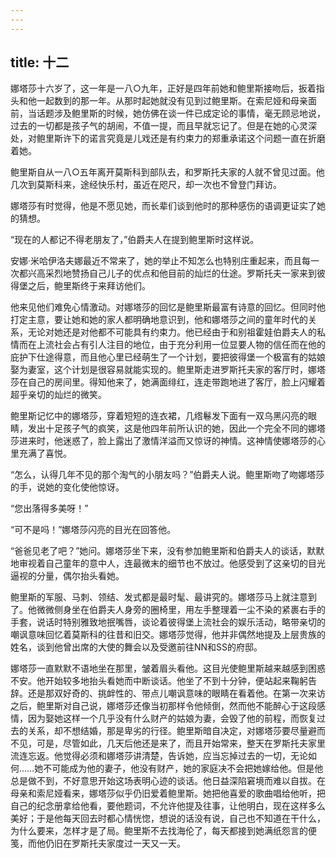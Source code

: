 ```yaml
---
---
---
```

title: 十二
---



娜塔莎十六岁了，这一年是一八○九年，正好是四年前她和鲍里斯接吻后，扳着指头和他一起数到的那一年。从那时起她就没有见到过鲍里斯。在索尼娅和母亲面前，当话题涉及鲍里斯的时候，她仿佛在谈一件已成定论的事情，毫无顾忌地说，过去的一切都是孩子气的胡闹，不值一提，而且早就忘记了。但是在她的心灵深处，对鲍里斯许下的诺言究竟是儿戏还是有约束力的郑重承诺这个问题一直在折磨着她。

鲍里斯自从一八○五年离开莫斯科到部队去，和罗斯托夫家的人就不曾见过面。他几次到莫斯科来，途经快乐村，虽近在咫尺，却一次也不曾登门拜访。

娜塔莎有时觉得，他是不愿见她，而长辈们谈到他时的那种感伤的语调更证实了她的猜想。

“现在的人都记不得老朋友了，”伯爵夫人在提到鲍里斯时这样说。

安娜·米哈伊洛夫娜最近不常来了，她的举止不知怎么也特别庄重起来，而且每一次都兴高采烈地赞扬自己儿子的优点和他目前的灿烂的仕途。罗斯托夫一家来到彼得堡之后，鲍里斯终于来拜访他们。

他来见他们难免心情激动。对娜塔莎的回忆是鲍里斯最富有诗意的回忆。但同时他打定主意，要让她和她的家人都明确地意识到，他和娜塔莎之间的童年时代的关系，无论对她还是对他都不可能具有约束力。他已经由于和别祖霍娃伯爵夫人的私情而在上流社会占有引人注目的地位，由于充分利用一位显要人物的信任而在他的庇护下仕途得意，而且他心里已经萌生了一个计划，要把彼得堡一个极富有的姑娘娶为妻室，这个计划是很容易就能实现的。鲍里斯走进罗斯托夫家的客厅时，娜塔莎在自己的房间里。得知他来了，她满面绯红，连走带跑地进了客厅，脸上闪耀着超乎亲切的灿烂的微笑。

鲍里斯记忆中的娜塔莎，穿着短短的连衣裙，几绺鬈发下面有一双乌黑闪亮的眼睛，发出十足孩子气的疯笑，这是他四年前所认识的她，因此一个完全不同的娜塔莎进来时，他迷惑了，脸上露出了激情洋溢而又惊讶的神情。这神情使娜塔莎的心里充满了喜悦。

“怎么，认得几年不见的那个淘气的小朋友吗？”伯爵夫人说。鲍里斯吻了吻娜塔莎的手，说她的变化使他惊讶。

“您出落得多美呀！”

“可不是吗！”娜塔莎闪亮的目光在回答他。

“爸爸见老了吧？”她问。娜塔莎坐下来，没有参加鲍里斯和伯爵夫人的谈话，默默地审视着自己童年的意中人，连最微末的细节也不放过。他感受到了这亲切的目光逼视的分量，偶尔抬头看她。

鲍里斯的军服、马刺、领结、发式都是最时髦、最讲究的。娜塔莎马上就注意到了。他微微侧身坐在伯爵夫人身旁的圈椅里，用左手整理着一尘不染的紧裹右手的手套，说话时特别雅致地抿嘴唇，谈论着彼得堡上流社会的娱乐活动，略带亲切的嘲讽意味回忆着莫斯科的往昔和旧交。娜塔莎觉得，他并非偶然地提及上层贵族的姓名，谈到他曾出席的大使的舞会以及受邀前往NN和SS的府邸。

娜塔莎一直默默不语地坐在那里，皱着眉头看他。这目光使鲍里斯越来越感到困惑不安。他开始较多地抬头看她而中断谈话。他坐了不到十分钟，便站起来鞠躬告辞。还是那双好奇的、挑衅性的、带点儿嘲讽意味的眼睛在看着他。在第一次来访之后，鲍里斯对自己说，娜塔莎还像当初那样令他倾倒，然而他不能醉心于这段感情，因为娶她这样一个几乎没有什么财产的姑娘为妻，会毁了他的前程，而恢复过去的关系，却不想结婚，那是卑劣的行径。鲍里斯暗自决定，对娜塔莎要尽量避而不见，可是，尽管如此，几天后他还是来了，而且开始常来，整天在罗斯托夫家里流连忘返。他觉得必须和娜塔莎讲清楚，告诉她，应当忘掉过去的一切，无论如何……她不可能成为他的妻子，他没有财产，她的家庭决不会把她嫁给他。但是他总是做不到，不好意思开始这场表明心迹的谈话。他日益深陷窘境而难以自拔。在母亲和索尼娅看来，娜塔莎似乎仍旧爱着鲍里斯。她把他喜爱的歌曲唱给他听，把自己的纪念册拿给他看，要他题词，不允许他提及往事，让他明白，现在这样多么美好；于是他每天回去时都心情恍惚，想说的话没有说，自己也不知道在干什么，为什么要来，怎样才是了局。鲍里斯不去找海伦了，每天都接到她满纸怨言的便笺，而他仍旧在罗斯托夫家度过一天又一天。